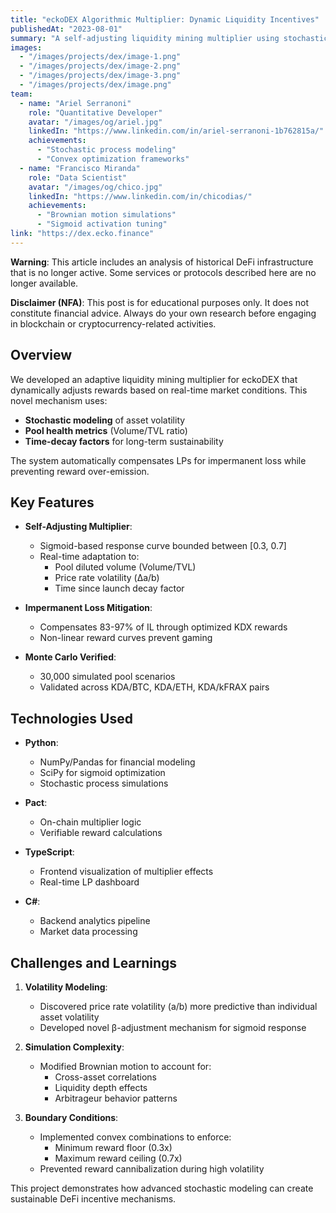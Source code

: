 ```yaml
---
title: "eckoDEX Algorithmic Multiplier: Dynamic Liquidity Incentives"
publishedAt: "2023-08-01"
summary: "A self-adjusting liquidity mining multiplier using stochastic simulations to optimize rewards while mitigating impermanent loss."
images:
  - "/images/projects/dex/image-1.png"
  - "/images/projects/dex/image-2.png"
  - "/images/projects/dex/image-3.png"
  - "/images/projects/dex/image.png"
team:
  - name: "Ariel Serranoni"
    role: "Quantitative Developer"
    avatar: "/images/og/ariel.jpg"
    linkedIn: "https://www.linkedin.com/in/ariel-serranoni-1b762815a/"
    achievements:
      - "Stochastic process modeling"
      - "Convex optimization frameworks"
  - name: "Francisco Miranda"
    role: "Data Scientist"
    avatar: "/images/og/chico.jpg"
    linkedIn: "https://www.linkedin.com/in/chicodias/"
    achievements:
      - "Brownian motion simulations"
      - "Sigmoid activation tuning"
link: "https://dex.ecko.finance"
---
```



<div className="disclaimer-box-red">

**Warning**: This article includes an analysis of historical DeFi infrastructure that is no longer active. Some services or protocols described here are no longer available.

</div>


<div className="disclaimer-box">

**Disclaimer (NFA)**: This post is for educational purposes only. It does not constitute financial advice. Always do your own research before engaging in blockchain or cryptocurrency-related activities.

</div>

<style jsx>{`
  .disclaimer-box {
    border-left: 4px solid #f0ad4e;
    background-color: rgba(240, 173, 78, 0.1);
    padding: 1rem;
    margin: 2rem 0;
    border-radius: 4px;
  }
  .disclaimer-box-red {
    border-left: 4px solid #d9534f;
    background-color: rgba(217, 83, 79, 0.1);
    padding: 1rem;
    margin: 2rem 0;
    border-radius: 4px;
  }
`}</style>



## Overview
We developed an adaptive liquidity mining multiplier for eckoDEX that dynamically adjusts rewards based on real-time market conditions. This novel mechanism uses:
- **Stochastic modeling** of asset volatility
- **Pool health metrics** (Volume/TVL ratio)
- **Time-decay factors** for long-term sustainability

The system automatically compensates LPs for impermanent loss while preventing reward over-emission.

## Key Features
- **Self-Adjusting Multiplier**:
  - Sigmoid-based response curve bounded between [0.3, 0.7]
  - Real-time adaptation to:
    - Pool diluted volume (Volume/TVL)
    - Price rate volatility (Δa/b)
    - Time since launch decay factor

- **Impermanent Loss Mitigation**:
  - Compensates 83-97% of IL through optimized KDX rewards
  - Non-linear reward curves prevent gaming

- **Monte Carlo Verified**:
  - 30,000 simulated pool scenarios
  - Validated across KDA/BTC, KDA/ETH, KDA/kFRAX pairs

## Technologies Used
- **Python**:
  - NumPy/Pandas for financial modeling
  - SciPy for sigmoid optimization
  - Stochastic process simulations

- **Pact**:
  - On-chain multiplier logic
  - Verifiable reward calculations

- **TypeScript**:
  - Frontend visualization of multiplier effects
  - Real-time LP dashboard

- **C#**:
  - Backend analytics pipeline
  - Market data processing

## Challenges and Learnings
1. **Volatility Modeling**:
   - Discovered price rate volatility (a/b) more predictive than individual asset volatility
   - Developed novel β-adjustment mechanism for sigmoid response

2. **Simulation Complexity**:
   - Modified Brownian motion to account for:
     - Cross-asset correlations
     - Liquidity depth effects
     - Arbitrageur behavior patterns

3. **Boundary Conditions**:
   - Implemented convex combinations to enforce:
     - Minimum reward floor (0.3x)
     - Maximum reward ceiling (0.7x)
   - Prevented reward cannibalization during high volatility

This project demonstrates how advanced stochastic modeling can create sustainable DeFi incentive mechanisms.
